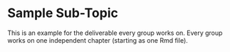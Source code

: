 # Sample Sub-Topic

This is an example for the deliverable every group works on. Every group works on one independent chapter (starting as one Rmd file).